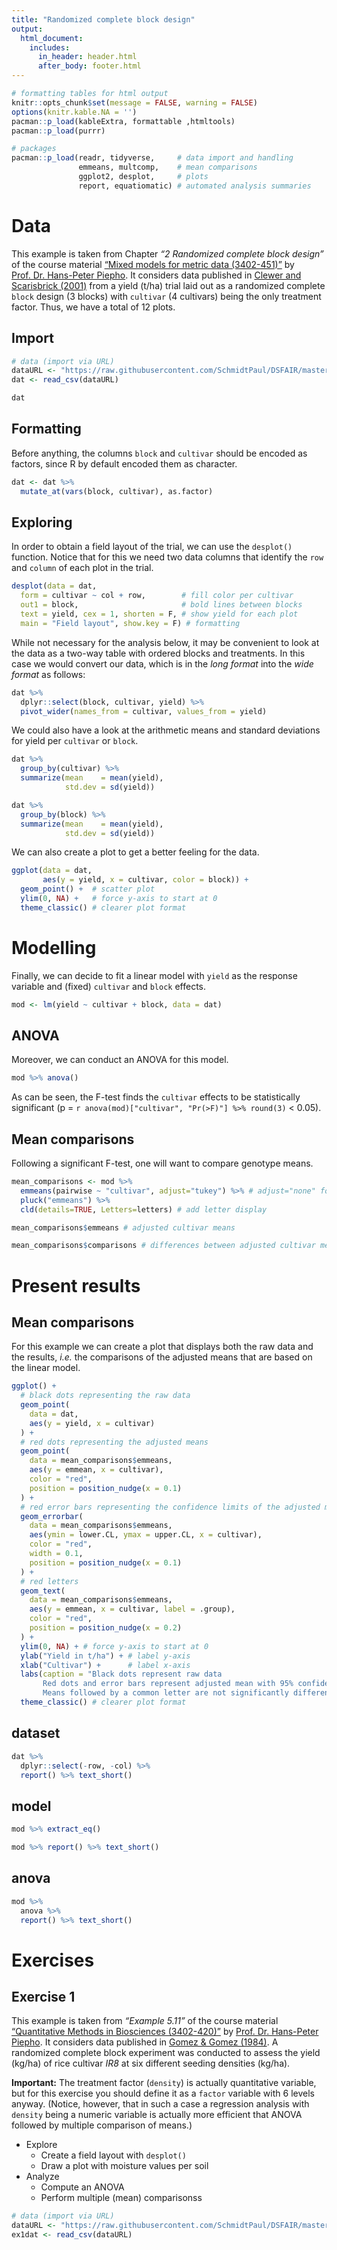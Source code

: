 ```yaml
---
title: "Randomized complete block design"
output: 
  html_document:
    includes:
      in_header: header.html
      after_body: footer.html		
---
```


```r
# formatting tables for html output
knitr::opts_chunk$set(message = FALSE, warning = FALSE)
options(knitr.kable.NA = '')
pacman::p_load(kableExtra, formattable ,htmltools)
pacman::p_load(purrr)
```

```r
# packages
pacman::p_load(readr, tidyverse,     # data import and handling
               emmeans, multcomp,    # mean comparisons
               ggplot2, desplot,     # plots
               report, equatiomatic) # automated analysis summaries
```

# Data

This example is taken from Chapter *"2 Randomized complete block design"* of the course material ["Mixed models for metric data (3402-451)"](https://www.uni-hohenheim.de/en/module-catalogue/lehrveranstaltung/mixed-models-for-metric-data-3402-451){target="_blank"} by [Prof. Dr. Hans-Peter Piepho](https://www.uni-hohenheim.de/organisation?tx_base_lsfcontentadmin%5BlsfPerson%5D=6257){target="_blank"}. It considers data published in [Clewer and Scarisbrick (2001)](https://www.wiley.com/en-us/Practical+Statistics+and+Experimental+Design+for+Plant+and+Crop+Science-p-9780471899082){target="_blank"} from a yield (t/ha) trial laid out as a randomized complete `block` design (3 blocks) with `cultivar` (4 cultivars) being the only treatment factor. Thus, we have a total of 12 plots.

## Import

```r
# data (import via URL)
dataURL <- "https://raw.githubusercontent.com/SchmidtPaul/DSFAIR/master/data/Clewer%26Scarisbrick2001.csv"
dat <- read_csv(dataURL)

dat
```

## Formatting
Before anything, the columns `block` and `cultivar` should be encoded as factors, since R by default encoded them as character.

```r
dat <- dat %>% 
  mutate_at(vars(block, cultivar), as.factor)
```

## Exploring

In order to obtain a field layout of the trial, we can use the `desplot()` function. Notice that for this we need two data columns that identify the `row` and `column` of each plot in the trial. 

```r
desplot(data = dat,
  form = cultivar ~ col + row,        # fill color per cultivar
  out1 = block,                       # bold lines between blocks
  text = yield, cex = 1, shorten = F, # show yield for each plot
  main = "Field layout", show.key = F) # formatting
```

While not necessary for the analysis below, it may be convenient to look at the data as a two-way table with ordered blocks and treatments. In this case we would convert our data, which is in the *long format* into the *wide format* as follows:

```r
dat %>% 
  dplyr::select(block, cultivar, yield) %>% 
  pivot_wider(names_from = cultivar, values_from = yield)
```

We could also have a look at the arithmetic means and standard deviations for yield per `cultivar` or `block`.

<div class = "row"> <div class = "col-md-6">
```r
dat %>% 
  group_by(cultivar) %>% 
  summarize(mean    = mean(yield),
            std.dev = sd(yield))
```
</div> <div class = "col-md-6">
```r
dat %>% 
  group_by(block) %>% 
  summarize(mean    = mean(yield),
            std.dev = sd(yield))
```
</div> </div>

We can also create a plot to get a better feeling for the data.

```r
ggplot(data = dat,
       aes(y = yield, x = cultivar, color = block)) +
  geom_point() +  # scatter plot
  ylim(0, NA) +   # force y-axis to start at 0
  theme_classic() # clearer plot format 
```

# Modelling

Finally, we can decide to fit a linear model with `yield` as the response variable and (fixed) `cultivar` and `block` effects.

```r
mod <- lm(yield ~ cultivar + block, data = dat)
```

## ANOVA

Moreover, we can conduct an ANOVA for this model.

```r
mod %>% anova()
```

As can be seen, the F-test finds the `cultivar` effects to be statistically significant (p = `r anova(mod)["cultivar", "Pr(>F)"] %>% round(3)` < 0.05). 

## Mean comparisons

Following a significant F-test, one will want to compare genotype means.

```r
mean_comparisons <- mod %>% 
  emmeans(pairwise ~ "cultivar", adjust="tukey") %>% # adjust="none" for t-test
  pluck("emmeans") %>% 
  cld(details=TRUE, Letters=letters) # add letter display

mean_comparisons$emmeans # adjusted cultivar means

mean_comparisons$comparisons # differences between adjusted cultivar means 
```

# Present results

## Mean comparisons

For this example we can create a plot that displays both the raw data and the results, *i.e.* the comparisons of the adjusted means that are based on the linear model.

```r
ggplot() +
  # black dots representing the raw data
  geom_point(
    data = dat,
    aes(y = yield, x = cultivar)
  ) +
  # red dots representing the adjusted means
  geom_point(
    data = mean_comparisons$emmeans,
    aes(y = emmean, x = cultivar),
    color = "red",
    position = position_nudge(x = 0.1)
  ) +
  # red error bars representing the confidence limits of the adjusted means
  geom_errorbar(
    data = mean_comparisons$emmeans,
    aes(ymin = lower.CL, ymax = upper.CL, x = cultivar),
    color = "red",
    width = 0.1,
    position = position_nudge(x = 0.1)
  ) +
  # red letters 
  geom_text(
    data = mean_comparisons$emmeans,
    aes(y = emmean, x = cultivar, label = .group),
    color = "red",
    position = position_nudge(x = 0.2)
  ) + 
  ylim(0, NA) + # force y-axis to start at 0
  ylab("Yield in t/ha") + # label y-axis
  xlab("Cultivar") +      # label x-axis
  labs(caption = "Black dots represent raw data
       Red dots and error bars represent adjusted mean with 95% confidence limits per cultivar
       Means followed by a common letter are not significantly different according to the Tukey-test") +
  theme_classic() # clearer plot format 
```

## dataset

```r
dat %>% 
  dplyr::select(-row, -col) %>% 
  report() %>% text_short()
```

## model

```r
mod %>% extract_eq()

mod %>% report() %>% text_short()
```

## anova

```r
mod %>% 
  anova %>% 
  report() %>% text_short()
```

# Exercises

## Exercise 1

This example is taken from *"Example 5.11"* of the course material ["Quantitative Methods in Biosciences (3402-420)"](https://www.uni-hohenheim.de/en/module-catalogue/modul/quantitative-methods-in-biosciences-3402-420){target="_blank"} by [Prof. Dr. Hans-Peter Piepho](https://www.uni-hohenheim.de/organisation?tx_base_lsfcontentadmin%5BlsfPerson%5D=6257){target="_blank"}. It considers data published in [Gomez & Gomez (1984)](https://www.wiley.com/en-us/Statistical+Procedures+for+Agricultural+Research%2C+2nd+Edition-p-9780471870920){target="_blank"}. A randomized complete block experiment was conducted to assess the yield (kg/ha) of rice cultivar *IR8* at six different seeding densities (kg/ha).

**Important:** The treatment factor (`density`) is actually quantitative variable, but for this exercise you should define it as a `factor` variable with 6 levels anyway. (Notice, however, that in such a case a regression analysis with `density` being a numeric variable is actually more efficient that ANOVA followed by multiple comparison of means.)

* Explore
  + Create a field layout with `desplot()`
  + Draw a plot with moisture values per soil
* Analyze
  + Compute an ANOVA 
  + Perform multiple (mean) comparisonss

```r
# data (import via URL)
dataURL <- "https://raw.githubusercontent.com/SchmidtPaul/DSFAIR/master/data/Gomez%26Gomez1984b.csv"
ex1dat <- read_csv(dataURL)
```
